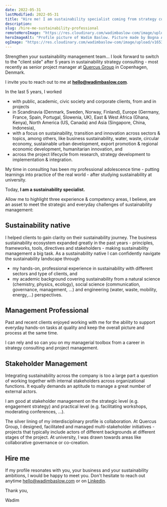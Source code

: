 ```yaml
---
date: 2022-05-31
lastModified: 2022-05-31
title: "Hire me! I am sustainability specialist coming from strategy consulting"
description:
slug: /hire-me-sustainability-professional
remoteHeroImage: "https://res.cloudinary.com/wadimbaslow-com/image/upload/v1653910872/hire-me_vi20m1.jpg"
heroImageAlt: "Profile picture of Wadim Baslow. Picture made by Bogna Anna Gebalska."
ogImage: "https://res.cloudinary.com/wadimbaslow-com/image/upload/v1653910026/hire-me_ayz7vd.jpg"
---
```


Strengthen your sustainability management team... I look forward to switch to the "client side" after 5 years in sustainability strategy consulting - most recently as senior project manager at [Quercus Group](https://quercus-group.com/) in Copenhagen, Denmark.

I invite you to reach out to me at **hello@wadimbaslow.com**.

In the last 5 years, I worked

- with public, academic, civic society and corporate clients, from and in projects
- in Scandinavia (Denmark, Sweden, Norway, Finland), Europe (Germany, France, Spain, Portugal, Slowenia, UK), East & West Africa (Ghana, Kenya), North America (US, Canada) and Asia (Singapore, China, Indonesia),
- with a focus on sustainability, transition and innovation across sectors & topics, among others, like business sustainability, water, waste, circular economy, sustainable urban development, export promotion & regional economic development, humanitarian innovation, and
- across the project lifecycle from research, strategy development to implementation & integration.

My time in consulting has been my professional adolescence time - putting learnings into practice of the real world - after studying sustainability at university.

Today, **I am a sustainability specialist.**

Allow me to highlight three experience & competency areas, I believe, are an asset to meet the strategic and everyday challenges of sustainability management:

## Sustainability native

I helped clients to gain clarity on their sustainability journey. The business sustainability ecosystem expanded greatly in the past years - principles, frameworks, tools, directives and stakeholders - making sustainability management a big task. As a sustainability native I can confidently navigate the sustainability landscape through

- my hands-on, professional experience in sustainability with different sectors and type of clients, and
- my academic background covering sustainability from a natural science (chemistry, physics, ecology), social science (communication, governance, management, …) and engineering (water, waste, mobility, energy,…) perspectives.

## Management Professional

Past and recent clients enjoyed working with me for the ability to support everyday hands-on tasks at quality and keep the overall picture and process at the same time.

I can rely and so can you on my managerial toolbox from a career in strategy consulting and project management.

## Stakeholder Management

Integrating sustainability across the company is too a large part a question of working together with internal stakeholders across organizational functions. It equally demands an aptitude to manage a great number of external actors.

I am good at stakeholder management on the strategic level (e.g. engagement strategy) and practical level (e.g. facilitating workshops, moderating conferences, ...).

The silver lining of my interdisciplinary profile is collaboration. At Quercus Group, I designed, facilitated and managed multi-stakeholder initiatives - projects that typically include actors of different backgrounds at different stages of the project. At university, I was drawn towards areas like collaborative governance or co-creation.

## Hire me

If my profile resonates with you, your business and your sustainability ambitions, I would be happy to meet you. Don't hesitate to reach out anytime hello@wadimbaslow.com or on [Linkedin](https://www.linkedin.com/in/wbaslow/).

Thank you,

Wadim
